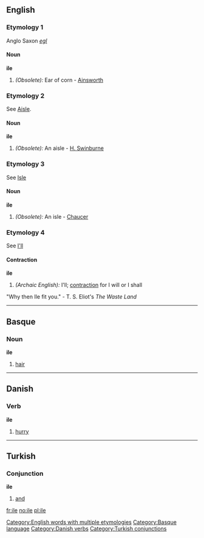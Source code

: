 ==English==

===Etymology 1===
Anglo Saxon ''[[egl]]''

====Noun====
'''ile'''

#''(Obsolete):'' Ear of corn - [[Ainsworth]]

===Etymology 2===
See [[Aisle]].

====Noun====
'''ile'''

#''(Obsolete):'' An aisle - [[H. Swinburne]]

===Etymology 3===
See [[Isle]]

====Noun====
'''ile'''

#''(Obsolete):'' An isle - [[Chaucer]]

===Etymology 4===
See [[I'll]]

====Contraction====
'''ile'''

#''(Archaic English):'' I'll; [[contraction]] for I will or I shall
"Why then Ile fit you." - T. S. Eliot's <i>The Waste Land</i>

[[Category:English words with multiple etymologies]]

----

==Basque==
===Noun===
'''ile'''

# [[hair]]

[[Category:Basque language]]

----

==Danish==

=== Verb ===
'''ile'''

# [[hurry]]

[[Category:Danish verbs]]

----

==Turkish==

=== Conjunction ===
'''ile'''

# [[and]]

[[Category:Turkish conjunctions]]

[[fr:ile]]
[[no:ile]]
[[pl:ile]]